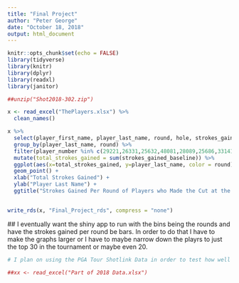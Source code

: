 ```yaml
---
title: "Final Project"
author: "Peter George"
date: "October 18, 2018"
output: html_document
---
```


```r
knitr::opts_chunk$set(echo = FALSE)
library(tidyverse)
library(knitr)
library(dplyr)
library(readxl)
library(janitor)
```

```r
##unzip("Shot2018-302.zip")

x <- read_excel("ThePlayers.xlsx") %>%
  clean_names()

x %>%
  select(player_first_name, player_last_name, round, hole, strokes_gained_baseline, player_number) %>%
  group_by(player_last_name, round) %>%
  filter(player_number %in% c(29221,26331,25632,48081,28089,25686,33141,37189,30911,29926,36689,33448,34563,10585,24138,8793,27349,29461,21961,26499,23108,30925,22405,23320,29479,6527,21528,47128,35450,26596,30978,39954,26476,33948,23621,34213,27095,31646,29420,47959,27556,29535,34360,27064,34046,29908,32333,29974,46435,35461,25396,27963,40098,30944,33204,30926,40026,29725,27936,25804,33399,35506,46970,37455,26851,28132,35421,33410,23353,21209,27896)) %>%
  mutate(total_strokes_gained = sum(strokes_gained_baseline)) %>%
  ggplot(aes(x=total_strokes_gained, y=player_last_name, color = round)) +
  geom_point() +
  xlab("Total Strokes Gained") +
  ylab("Player Last Name") +
  ggtitle("Strokes Gained Per Round of Players who Made the Cut at the Players Championship")
  

write_rds(x, "Final_Project_rds", compress = "none")
```

 ## I eventually want the shiny app to run with the bins being the rounds and have the strokes gained per round be bars. In order to do that I have to make the graphs larger or I have to maybe narrow down the playrs to just the top 30 in the tournament or maybe even 20.

```r
# I plan on using the PGA Tour Shotlink Data in order to test how well strokes gained anticipates how well a player will do in a tournament. Even though this is what I am thinking right now, after looking at the data I might find that I am better served looking at something else in the data set and then I will observe that. Also, there is so much data that when I try to read it into R Studio, my computer basically crashes... so that is something I'll have to deal with going forward.

##xx <- read_excel("Part of 2018 Data.xlsx")
```
